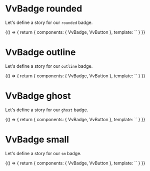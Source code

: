 
<Meta title="Components/Badge/Props/modifiers" />

# VvBadge rounded

Let's define a story for our `rounded` badge.

<Canvas>
	<Story name="rounded">
		{() => {
			return {
				components: { VvBadge, VvButton },
				template: `<vv-badge modifiers="rounded" value="99+" />`
			}
		}}
	</Story>
</Canvas>

# VvBadge outline

Let's define a story for our `outline` badge.

<Canvas>
	<Story name="outline">
		{() => {
			return {
				components: { VvBadge, VvButton },
				template: `<vv-badge modifiers="outline" value="99+" />`
			}
		}}
	</Story>
</Canvas>

# VvBadge ghost

Let's define a story for our `ghost` badge.

<Canvas>
	<Story name="ghost">
		{() => {
			return {
				components: { VvBadge, VvButton },
				template: `<vv-badge modifiers="ghost" value="99+" />`
			}
		}}
	</Story>
</Canvas>

# VvBadge small

Let's define a story for our `sm` badge.

<Canvas>
	<Story name="sm">
		{() => {
			return {
				components: { VvBadge, VvButton },
				template: `<vv-badge modifiers="sm" value="99+" />`
			}
		}}
	</Story>
</Canvas>
